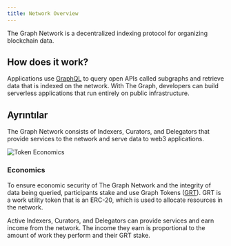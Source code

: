 ```yaml
---
title: Network Overview
---
```


The Graph Network is a decentralized indexing protocol for organizing blockchain data.

## How does it work?

Applications use [GraphQL](/querying/graphql-api/) to query open APIs called subgraphs and retrieve data that is indexed on the network. With The Graph, developers can build serverless applications that run entirely on public infrastructure.

## Ayrıntılar

The Graph Network consists of Indexers, Curators, and Delegators that provide services to the network and serve data to web3 applications.

![Token Economics](/img/Network-roles@2x.png)

### Economics

To ensure economic security of The Graph Network and the integrity of data being queried, participants stake and use Graph Tokens ([GRT](/tokenomics)). GRT is a work utility token that is an ERC-20, which is used to allocate resources in the network.

Active Indexers, Curators, and Delegators can provide services and earn income from the network. The income they earn is proportional to the amount of work they perform and their GRT stake.
